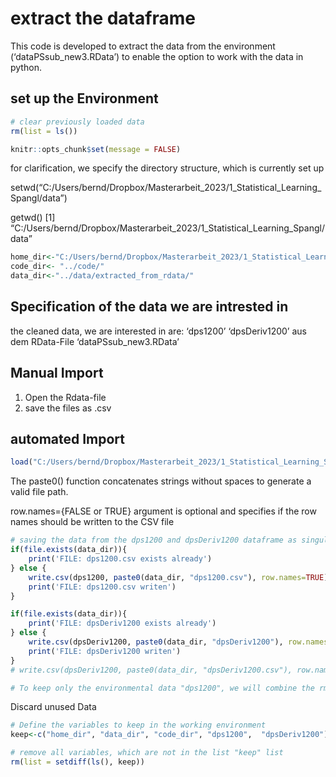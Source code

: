 # extract the dataframe 

This code is developed to extract the data from the environment ('dataPSsub_new3.RData') to enable the option to work with the data in python. 

##  set up the Environment
```{r include=FALSE}

# clear previously loaded data
rm(list = ls())

knitr::opts_chunk$set(message = FALSE)
```
for clarification, we specify the directory structure, which is currently set up  

setwd("C:/Users/bernd/Dropbox/Masterarbeit_2023/1_Statistical_Learning_Spangl/data")

getwd()
[1] "C:/Users/bernd/Dropbox/Masterarbeit_2023/1_Statistical_Learning_Spangl/data"

```{r directory-structure}
home_dir<-"C:/Users/bernd/Dropbox/Masterarbeit_2023/1_Statistical_Learning_Spangl/"
code_dir<- "../code/"
data_dir<-"../data/extracted_from_rdata/"

```

## Specification of the data we are intrested in

the cleaned data, we are interested in are: 
'dps1200' 
'dpsDeriv1200' 
aus dem RData-File 'dataPSsub_new3.RData' 

## Manual Import
1. Open the Rdata-file
2. save the files as .csv

## automated Import

```{r}

load("C:/Users/bernd/Dropbox/Masterarbeit_2023/1_Statistical_Learning_Spangl/code/Code_Bernhard/dataPSsub_new3.RData")
```

The paste0() function concatenates strings without spaces to generate a valid file path.

row.names={FALSE or TRUE} argument is optional and specifies if the row names should be written to the CSV file

```{r write-data}
# saving the data from the dps1200 and dpsDeriv1200 dataframe as singular data
if(file.exists(data_dir)){
	print('FILE: dps1200.csv exists already')
} else {
	write.csv(dps1200, paste0(data_dir, "dps1200.csv"), row.names=TRUE)
	print('FILE: dps1200.csv writen')
}

if(file.exists(data_dir)){
	print('FILE: dpsDeriv1200 exists already')
} else {
	write.csv(dpsDeriv1200, paste0(data_dir, "dpsDeriv1200"), row.names=TRUE)
	print('FILE: dpsDeriv1200 writen')
}
# write.csv(dpsDeriv1200, paste0(data_dir, "dpsDeriv1200.csv"), row.names=TRUE)

# To keep only the environmental data "dps1200", we will combine the rm command with the setdiff() (difference between two sets, here the list generated with ls() and the list containing the data to keep)
```

Discard unused Data

```{r clean-up}
# Define the variables to keep in the working environment
keep<-c("home_dir", "data_dir", "code_dir", "dps1200",  "dpsDeriv1200")

# remove all variables, which are not in the list "keep" list
rm(list = setdiff(ls(), keep))

```
